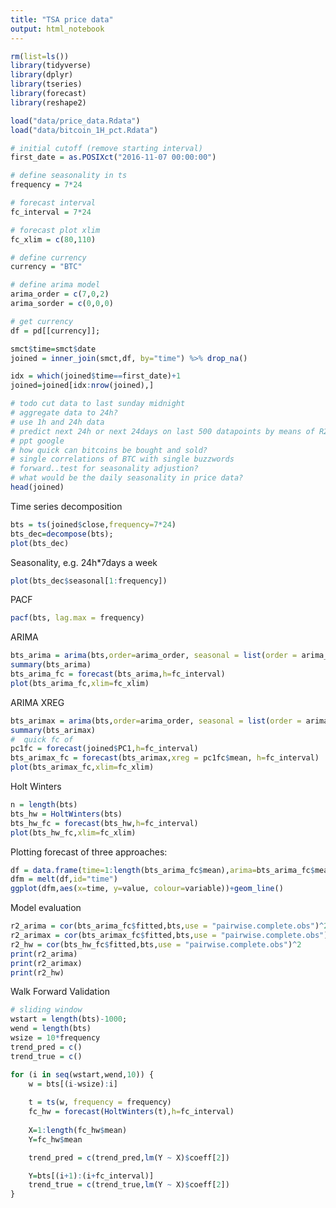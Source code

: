 ```yaml
---
title: "TSA price data"
output: html_notebook
---
```




```r
rm(list=ls())
library(tidyverse)
library(dplyr)
library(tseries)
library(forecast)
library(reshape2)

load("data/price_data.Rdata")
load("data/bitcoin_1H_pct.Rdata")

# initial cutoff (remove starting interval)
first_date = as.POSIXct("2016-11-07 00:00:00")

# define seasonality in ts 
frequency = 7*24

# forecast interval
fc_interval = 7*24

# forecast plot xlim
fc_xlim = c(80,110)

# define currency
currency = "BTC"

# define arima model
arima_order = c(7,0,2)
arima_sorder = c(0,0,0)

# get currency
df = pd[[currency]];

smct$time=smct$date
joined = inner_join(smct,df, by="time") %>% drop_na()

idx = which(joined$time==first_date)+1
joined=joined[idx:nrow(joined),]

# todo cut data to last sunday midnight
# aggregate data to 24h?
# use 1h and 24h data
# predict next 24h or next 24days on last 500 datapoints by means of R2
# ppt google
# how quick can bitcoins be bought and sold?
# single correlations of BTC with single buzzwords
# forward..test for seasonality adjustion?
# what would be the daily seasonality in price data?
head(joined)
```


Time series decomposition

```r
bts = ts(joined$close,frequency=7*24)
bts_dec=decompose(bts);
plot(bts_dec)
```

Seasonality, e.g. 24h*7days a week
```r
plot(bts_dec$seasonal[1:frequency])
```

PACF

```r
pacf(bts, lag.max = frequency)
```

ARIMA

```r
bts_arima = arima(bts,order=arima_order, seasonal = list(order = arima_sorder), method="CSS")
summary(bts_arima)
bts_arima_fc = forecast(bts_arima,h=fc_interval)
plot(bts_arima_fc,xlim=fc_xlim)
```

ARIMA XREG

```r
bts_arimax = arima(bts,order=arima_order, seasonal = list(order = arima_sorder),method="CSS",xreg=joined$PC1)
summary(bts_arimax)
#  quick fc of
pc1fc = forecast(joined$PC1,h=fc_interval)
bts_arimax_fc = forecast(bts_arimax,xreg = pc1fc$mean, h=fc_interval)
plot(bts_arimax_fc,xlim=fc_xlim)
```

Holt Winters 

```r
n = length(bts)
bts_hw = HoltWinters(bts)
bts_hw_fc = forecast(bts_hw,h=fc_interval)
plot(bts_hw_fc,xlim=fc_xlim)
```


Plotting forecast of three approaches:

```r
df = data.frame(time=1:length(bts_arima_fc$mean),arima=bts_arima_fc$mean,armimax=bts_arimax_fc$mean, hw=bts_hw_fc$mean)
dfm = melt(df,id="time")
ggplot(dfm,aes(x=time, y=value, colour=variable))+geom_line()
```

Model evaluation

```r
r2_arima = cor(bts_arima_fc$fitted,bts,use = "pairwise.complete.obs")^2
r2_arimax = cor(bts_arimax_fc$fitted,bts,use = "pairwise.complete.obs")^2
r2_hw = cor(bts_hw_fc$fitted,bts,use = "pairwise.complete.obs")^2
print(r2_arima)
print(r2_arimax)
print(r2_hw)
```

Walk Forward Validation

```r

# sliding window
wstart = length(bts)-1000;
wend = length(bts)
wsize = 10*frequency
trend_pred = c()
trend_true = c()

for (i in seq(wstart,wend,10)) {
    w = bts[(i-wsize):i]
    
    t = ts(w, frequency = frequency)
    fc_hw = forecast(HoltWinters(t),h=fc_interval)
    
    X=1:length(fc_hw$mean)
    Y=fc_hw$mean

    trend_pred = c(trend_pred,lm(Y ~ X)$coeff[2])

    Y=bts[(i+1):(i+fc_interval)]
    trend_true = c(trend_true,lm(Y ~ X)$coeff[2])
}

```

